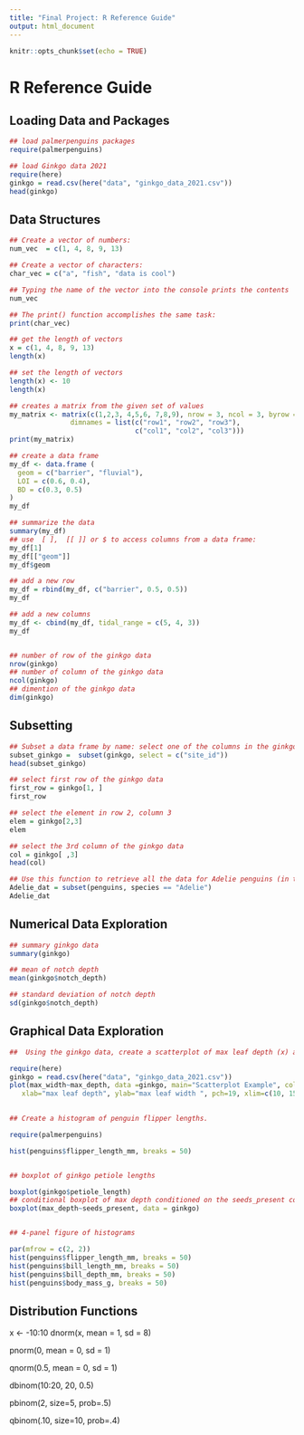```yaml
---
title: "Final Project: R Reference Guide"
output: html_document
---
```


```r
knitr::opts_chunk$set(echo = TRUE)
```


# R Reference Guide {.tabset .tabset-pills}



## Loading Data and Packages
```r
## load palmerpenguins packages
require(palmerpenguins)

## load Ginkgo data 2021
require(here)
ginkgo = read.csv(here("data", "ginkgo_data_2021.csv"))
head(ginkgo)
```



## Data Structures

```r

## Create a vector of numbers:
num_vec  = c(1, 4, 8, 9, 13)

## Create a vector of characters:
char_vec = c("a", "fish", "data is cool")

## Typing the name of the vector into the console prints the contents
num_vec

## The print() function accomplishes the same task:
print(char_vec)

## get the length of vectors
x = c(1, 4, 8, 9, 13)
length(x) 

## set the length of vectors
length(x) <- 10
length(x) 

## creates a matrix from the given set of values
my_matrix <- matrix(c(1,2,3, 4,5,6, 7,8,9), nrow = 3, ncol = 3, byrow = TRUE,
               dimnames = list(c("row1", "row2", "row3"),
                               c("col1", "col2", "col3")))
print(my_matrix)

## create a data frame
my_df <- data.frame (
  geom = c("barrier", "fluvial"),
  LOI = c(0.6, 0.4),
  BD = c(0.3, 0.5)
)
my_df

## summarize the data
summary(my_df)
## use  [ ],  [[ ]] or $ to access columns from a data frame:
my_df[1]
my_df[["geom"]]
my_df$geom

## add a new row
my_df = rbind(my_df, c("barrier", 0.5, 0.5))
my_df

## add a new columns
my_df <- cbind(my_df, tidal_range = c(5, 4, 3))
my_df


## number of row of the ginkgo data
nrow(ginkgo)
## number of column of the ginkgo data
ncol(ginkgo)
## dimention of the ginkgo data
dim(ginkgo)

```

## Subsetting

```r

## Subset a data frame by name: select one of the columns in the ginkgo data
subset_ginkgo =  subset(ginkgo, select = c("site_id"))
head(subset_ginkgo)

## select first row of the ginkgo data
first_row = ginkgo[1, ]
first_row

## select the element in row 2, column 3
elem = ginkgo[2,3]
elem

## select the 3rd column of the ginkgo data
col = ginkgo[ ,3]
head(col)

## Use this function to retrieve all the data for Adelie penguins (in the species column) from the peuguins dataset.
Adelie_dat = subset(penguins, species == "Adelie")
Adelie_dat

```

## Numerical Data Exploration

```r

## summary ginkgo data
summary(ginkgo)

## mean of notch depth
mean(ginkgo$notch_depth)

## standard deviation of notch depth
sd(ginkgo$notch_depth)

```

## Graphical Data Exploration

```r

##  Using the ginkgo data, create a scatterplot of max leaf depth (x) and max leaf width (y).

require(here)
ginkgo = read.csv(here("data", "ginkgo_data_2021.csv"))
plot(max_width~max_depth, data =ginkgo, main="Scatterplot Example", col = "dark blue",cex = .5,
   xlab="max leaf depth", ylab="max leaf width ", pch=19, xlim=c(10, 150), ylim=c(10, 130))

   
## Create a histogram of penguin flipper lengths. 

require(palmerpenguins)

hist(penguins$flipper_length_mm, breaks = 50)


## boxplot of ginkgo petiole lengths

boxplot(ginkgo$petiole_length)
## conditional boxplot of max depth conditioned on the seeds_present column.
boxplot(max_depth~seeds_present, data = ginkgo)


## 4-panel figure of histograms

par(mfrow = c(2, 2))
hist(penguins$flipper_length_mm, breaks = 50)
hist(penguins$bill_length_mm, breaks = 50)
hist(penguins$bill_depth_mm, breaks = 50)
hist(penguins$body_mass_g, breaks = 50)

```

## Distribution Functions
x <- -10:10
dnorm(x, mean = 1, sd = 8) 

pnorm(0, mean = 0, sd = 1)

qnorm(0.5, mean = 0, sd = 1) 

dbinom(10:20, 20, 0.5)

pbinom(2, size=5, prob=.5)

qbinom(.10, size=10, prob=.4)

